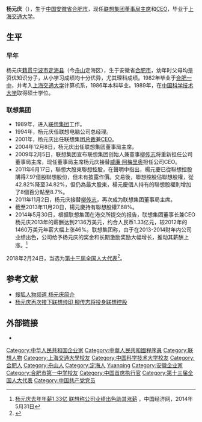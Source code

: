 {{Infobox person
| name = 杨元庆
| honorific_prefix = 
| honorific_suffix = 
| image = Yang Yuanqing - Annual Meeting of the New Champions Tianjin 2008 (cropped).jpg
| image_size = 
| alt = 2008年在天津
| caption = 
| birth_name = 
| birth_date = {{birthdate and age|1964|11|12}}
| birth_place = {{CHN}}[[安徽省|安徽省]][[合肥市|合肥市]]
| monuments = 
| residence = 
| nationality = {{PRC}}
| ethnicity = 汉族
| citizenship = 
| other_names = 
| known_for = 
| television = 
| education = 
| alma_mater = [[合肥一中|合肥一中]]（高中）<br />[[上海交通大学|上海交通大学]]（本科）<br />[[中国科学技术大学|中国科学技术大学]]（研究生）
| employer = [[联想集团|联想集团]]
| organization = 
| notable_works = 
| style = 
| influences = 
| influenced = 
| agent = 
| occupation = 
| years_active = 
| salary = 
| net_worth = 
| height = 
| weight = 
| title = [[联想集团|联想集团]][[董事局主席|董事局主席]]兼[[CEO|CEO]]
| term = 
| predecessor = [[柳传志|柳传志]]
| successor = 
| party = 
| movement = 
| opponents = 
| boards = 
| religion = 
| spouse = 孟秋月
| partner = 
| children = 
| parents = 
| relations = 
| callsign = 
| awards = 
| signature = 
| signature_alt = 
| website = <!-- {{Urlw|example.com}} omit "http://www."; or use {{Url}} -->
| footnotes = 
| box_width = 
| misc = 
}}
'''杨元庆'''（{{bd|1964年|11月12日|catIdx=Y楊}}），生于[[中国|中国]][[安徽省|安徽省]][[合肥市|合肥市]]，现任[[联想集团|联想集团]][[董事局主席|董事局主席]]和[[首席执行官|CEO]]，毕业于[[上海交通大学|上海交通大学]]。

==生平==
===早年===
杨元庆[[籍贯|籍贯]][[宁波市|宁波市]][[定海县|定海县]]（今[[舟山|舟山]]定海区），生于安徽省[[合肥市|合肥市]]，幼年时父母均是资优知识分子，从小学习成绩均十分优异，尤其理科成绩。1982年毕业于[[合肥一中|合肥一中]]，并考入[[上海交通大学|上海交通大学]]计算机系，1986年本科毕业。1989年，在[[中国科学技术大学|中国科学技术大学]]取得硕士学位。

===联想集团===
*1989年，进入[[联想集团|联想集团]]工作。
*1994年，杨元庆任联想电脑公司总经理。
*2001年，杨元庆出任联想集团[[总裁|总裁]]兼[[CEO|CEO]]。
*2004年12月8日，杨元庆出任联想集团董事局主席。
*2009年2月5日，联想集团宣布联想集团创始人兼董事[[柳传志|柳传志]]将重新担任公司董事局主席，现任董事局主席杨元庆接替[[威廉·阿梅里奥|威廉·阿梅里奥]]担任公司CEO。
* 2011年6月17日，聯想大股東聯想控股，在聲明中指出，楊元慶已從聯想控股購得7.97億股聯想股份，但未有披露作價。交易後，聯想控股佔聯想股權，從42.82%降至34.82%，但仍為最大股東，楊元慶個人持有的聯想股權則增加了8個百分點至8.7%。
* 2011年11月2日，杨元庆接替[[柳传志|柳传志]]，再次成为联想集团董事局主席。
*截至2013年11月20日，楊元慶持有聯想股權7.68%。
*2014年5月30日，根据联想集团在港交所提交的报告，联想集团董事长兼CEO杨元庆2013年的薪酬达到2136万美元，约合人民币1.33亿元，较2012年的1460万美元年薪大幅上涨46%。联想集团称，由于在2013-2014财年内公司业绩出色，公司给予杨元庆的奖金和长期激励奖励大幅增长，推动其薪酬上涨。<ref>[http://www.ce.cn/xwzx/gnsz/gdxw/201405/31/t20140531_2905117.shtml 杨元庆去年年薪1.33亿 联想称公司业绩出色助其涨薪] {{Wayback|url=http://www.ce.cn/xwzx/gnsz/gdxw/201405/31/t20140531_2905117.shtml |date=20140601041833 }}，中国经济网，2014年5月31日</ref>

2018年2月24日，当选为[[第十三届全国人大代表|第十三届全国人大代表]]<ref>{{Cite web|title=（受权发布）中华人民共和国第十三届全国人民代表大会代表名单-中新网|url=http://www.chinanews.com/gn/2018/02-25/8453959.shtml|accessdate=2021-02-13|work=中新网|archive-date=2018-02-27|archive-url=https://web.archive.org/web/20180227031724/http://www.chinanews.com/gn/2018/02-25/8453959.shtml|dead-url=no}}</ref>。

==参考文献==
{{reflist}}
* [https://web.archive.org/web/20060625191207/http://index.it.sohu.com/person/plist.php?userid=273 搜狐人物频道 杨元庆简介]
* [http://news.sohu.com/20111103/n324364058.shtml 杨元庆再次接下联想帅印 柳传志将投身联想控股] {{Wayback|url=http://news.sohu.com/20111103/n324364058.shtml |date=20190613090517 }}

== 外部链接 ==
* {{Sinaweibo|5347290193}}
{{联想集团}}
{{Authority control}}

{{DEFAULTSORT:Yang Yuanqing}}
[[Category:中华人民共和国企业家|Category:中华人民共和国企业家]]
[[Category:中華人民共和國程序員|Category:中華人民共和國程序員]]
[[Category:联想人物|Category:联想人物]]
[[Category:上海交通大學校友|Category:上海交通大學校友]]
[[Category:中国科学技术大学校友|Category:中国科学技术大学校友]]
[[Category:合肥人|Category:合肥人]]
[[Category:舟山人|Category:舟山人]]
[[Category:定海人|Category:定海人]]
[[Category:楊姓|Yuanqing]]
[[Category:安徽企业家|Category:安徽企业家]]
[[Category:合肥市第一中学校友|Category:合肥市第一中学校友]]
[[Category:中国首席执行官|Category:中国首席执行官]]
[[Category:第十三届全国人大代表|Category:第十三届全国人大代表]]
[[Category:中国共产党党员|Category:中国共产党党员]]